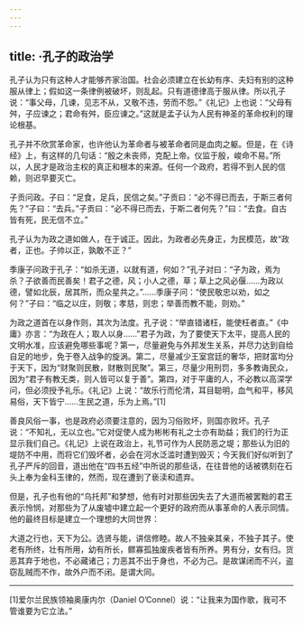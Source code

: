 ```yaml
---
---
---
```

title: ·孔子的政治学
---




孔子认为只有这种人才能够齐家治国。社会必须建立在长幼有序、夫妇有别的这种服从律上；假如这一条律例被破坏，则乱起。只有道德律高于服从律。所以孔子说：“事父母，几谏，见志不从，又敬不违，劳而不怨。”《礼记》上也说：“父母有舛，子应谏之；君命有舛，臣应谏之。”这就是孟子认为人民有神圣的革命权利的理论根基。

孔子并不欣赏革命家，也许他认为革命者与被革命者同是血肉之躯。但是，在《诗经》上，有这样的几句话：“殷之未丧师，克配上帝。仪监于殷，峻命不易。”所以，人民才是政治主权的真正和根本的来源。任何一个政府，若得不到人民的信赖，则迟早要灭亡。

子贡问政。子曰：“足食，足兵，民信之矣。”子贡曰：“必不得已而去，于斯三者何先？”子曰：“去兵。”子贡曰：“必不得已而去，于斯二者何先？”曰：“去食。自古皆有死，民无信不立。”

孔子认为为政之道如做人，在于诚正。因此，为政者必先身正，为民模范，故“政者，正也。子帅以正，孰敢不正？”

季康子问政于孔子：“如杀无道，以就有道，何如？”孔子对曰：“子为政，焉为杀？子欲善而民善矣！君子之德，风；小人之德，草；草上之风必偃……为政以德，譬如北辰，居其所，而众星共之。”……季康子问：“使民敬忠以劝，如之何？”子曰：“临之以庄，则敬；孝慈，则忠；举善而教不能，则劝。”



为政之道首在以身作则，其次为法度。孔子说：“举直错诸枉，能使枉者直。”《中庸》亦言：“为政在人；取人以身……”君子为政，为了要使天下太平，提高人民的文明水准，应该避免哪些事呢？第一，尽量避免与外邦发生关系，并尽力达到自给自足的地步，免于卷入战争的旋涡。第二，尽量减少王室宫廷的奢华，把财富均分于天下，因为“财聚则民散，财散则民聚”。第三，尽量少用刑罚，多多教诲民众，因为“君子有教无类，则人皆可以复于善”。第四，对于平庸的人，不必教以高深学问，但必须授予礼乐。《礼记》上说：“故乐行而伦清，耳目聪明，血气和平，移风易俗，天下皆宁……生民之道，乐为上焉。”[1]

善良风俗一事，也是政府必须要注意的，因为习俗败坏，则国亦败坏。孔子说：“不知礼，无以立也。”它对促使人成为彬彬有礼之士亦有助益；我们的行为正显示我们自己。《礼记》上说在政治上，礼节可作为人民防恶之堤；那些认为旧的堤防不中用，而将它们毁坏者，必会在河水泛滥时遭到毁灭；今天我们好似听到了孔子严斥的回音，道出他在“四书五经”中所说的那些话，在往昔他的话被镌刻在石头上奉为金科玉律的，然而，现在遭到了亵渎和遗弃。

但是，孔子也有他的“乌托邦”和梦想，他有时对那些因失去了大道而被罢黜的君王表示怜悯，对那些为了从废墟中建立起一个更好的政府而从事革命的人表示同情。他的最终目标是建立一个理想的大同世界：

大道之行也，天下为公。选贤与能，讲信修睦。故人不独亲其亲，不独子其子。使老有所终，壮有所用，幼有所长，鳏寡孤独废疾者皆有所养。男有分，女有归。货恶其弃于地也，不必藏诸己；力恶其不出于身也，不必为己。是故谋闭而不兴，盗窃乱贼而不作，故外户而不闭。是谓大同。





* * *



[1]爱尔兰民族领袖奥康内尔（Daniel O’Connel）说：“让我来为国作歌，我可不管谁要为它立法。”